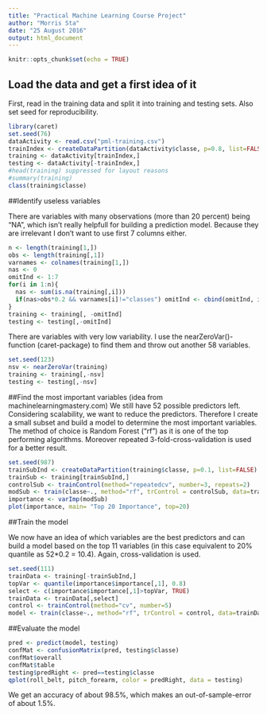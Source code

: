 ```yaml
---
title: "Practical Machine Learning Course Project"
author: "Morris Sta"
date: "25 August 2016"
output: html_document
---
```


```r
knitr::opts_chunk$set(echo = TRUE)
```

## Load the data and get a first idea of it
First, read in the training data and split it into training and testing sets. Also set seed for reproducibility.

```r
library(caret)
set.seed(76)
dataActivity <- read.csv("pml-training.csv")
trainIndex <- createDataPartition(dataActivity$classe, p=0.8, list=FALSE)
training <- dataActivity[trainIndex,]
testing <- dataActivity[-trainIndex,]
#head(training) suppressed for layout reasons
#summary(training)
class(training$classe)
```
##Identify useless variables

There are variables with many observations (more than 20 percent) being "NA", which isn't really helpfull for building a prediction model. Because they are irrelevant I don't want to use first 7 columns either.

```r

n <- length(training[1,])
obs <- length(training[,1])
varnames <- colnames(training[1,])
nas <- 0
omitInd <- 1:7 
for(i in 1:n){
  nas <- sum(is.na(training[,i]))
  if(nas>obs*0.2 && varnames[i]!="classes") omitInd <- cbind(omitInd, i)
}
training <- training[, -omitInd] 
testing <- testing[,-omitInd]
```

There are variables with very low variability. I use the nearZeroVar()-function (caret-package) to find them and throw out another 58 variables.

````r
set.seed(123)
nsv <- nearZeroVar(training)
training <- training[,-nsv]
testing <- testing[,-nsv]
````

##Find the most important variables
(idea from machinelearningmastery.com)
We still have 52 possible predictors left. Considering scalability, we want to reduce the predictors.
Therefore I create a small subset and build a model to determine the most important variables. The method of choice is Random Forest ("rf") as it is one of the top performing algorithms. Moreover repeated 3-fold-cross-validation is used for a better result.

```r
set.seed(987)
trainSubInd <- createDataPartition(training$classe, p=0.1, list=FALSE)
trainSub <- training[trainSubInd,]
controlSub <- trainControl(method="repeatedcv", number=3, repeats=2)
modSub <- train(classe~., method="rf", trControl = controlSub, data=trainSub)
importance <- varImp(modSub)
plot(importance, main= "Top 20 Importance", top=20)
```

##Train the model

We now have an idea of which variables are the best predictors and can build a model based on the top 11 variables (in this case equivalent to 20% quantile as 52*0.2 = 10.4). Again, cross-validation is used.

```r
set.seed(111)
trainData <- training[-trainSubInd,]
topVar <- quantile(importance$importance[,1], 0.8)
select <- c(importance$importance[,1]>topVar, TRUE)
trainData <- trainData[,select]
control <- trainControl(method="cv", number=5)
model <- train(classe~., method="rf", trControl = control, data=trainData )
```

##Evaluate the model

```r
pred <- predict(model, testing)
confMat <- confusionMatrix(pred, testing$classe)
confMat$overall
confMat$table
testing$predRight <- pred==testing$classe
qplot(roll_belt, pitch_forearm, color = predRight, data = testing)
```

We get an accuracy of about 98.5%, which makes an out-of-sample-error of about 1.5%.
